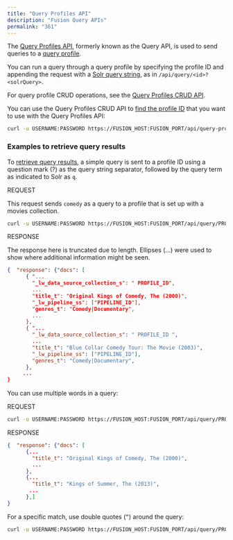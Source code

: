 ```yaml
---
title: "Query Profiles API"
description: "Fusion Query APIs"
permalink: "361"
---
```


The [Query Profiles API](?open-api=true#/operations/getStatus), formerly known as the Query API, is used to send queries to a [query profile](/fusion/5.9/174/query-profiles).

You can run a query through a query profile by specifying the profile ID and appending the request with a [Solr query string](/fusion/5.9/199/solr-query-language-cheat-sheet), as in `/api/query/<id>?<solrQuery>`.

For query profile CRUD operations, see the [Query Profiles CRUD API](/fusion/5.9/363/query-profiles-crud-api).

You can use the Query Profiles CRUD API to [find the profile ID](?open-api=true#/operations/getAllEntities) that you want to use with the Query Profiles API:

```bash
curl -u USERNAME:PASSWORD https://FUSION_HOST:FUSION_PORT/api/query-profiles
```

### Examples to retrieve query results

To [retrieve query results](?open-api=true#/operations/query), a simple query is sent to a profile ID using a question mark (?) as the query string separator, followed by the query term as indicated to Solr as `q`.

REQUEST

This request sends `comedy` as a query to a profile that is set up with a movies collection.

```bash
curl -u USERNAME:PASSWORD https://FUSION_HOST:FUSION_PORT/api/query/PROFILE_ID?q=comedy

```

RESPONSE

The response here is truncated due to length. Ellipses (…​) were used to show where additional information might be seen.

```json
{  "response": {"docs": [
      { "...
        "_lw_data_source_collection_s": " PROFILE_ID",
        ...
        "title_t": "Original Kings of Comedy, The (2000)",
        "_lw_pipeline_ss": ["PIPELINE_ID"],
        "genres_t": "Comedy|Documentary",
        ...
      },
      { "...
        "_lw_data_source_collection_s": " PROFILE_ID ",
        ...
        "title_t": "Blue Collar Comedy Tour: The Movie (2003)",
        "_lw_pipeline_ss": ["PIPELINE_ID"],
        "genres_t": "Comedy|Documentary",
      },
     ...
}
```

You can use multiple words in a query:

REQUEST

```bash
curl -u USERNAME:PASSWORD https://FUSION_HOST:FUSION_PORT/api/query/PROFILE_ID?q=kings%20of
```

RESPONSE

```json
{  "response": {"docs": [
      {...
        "title_t": "Original Kings of Comedy, The (2000)",
        ...
      },
      {...
        "title_t": "Kings of Summer, The (2013)",
       ...
      },]
}
```

For a specific match, use double quotes (`”`) around the query:

```bash
curl -u USERNAME:PASSWORD https://FUSION_HOST:FUSION_PORT/api/query/PROFILE_ID?q="Kings%20of%20Comedy"
```